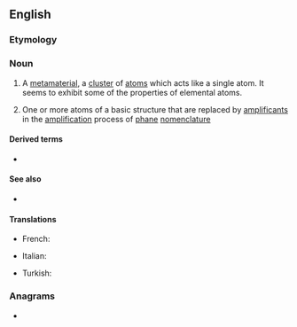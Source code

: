==English==
{{wikipedia}}

===Etymology===
{{prefix|super|atom|lang=en}}

===Noun===
{{en-noun}}
# {{lb|en|physics|chemistry}} A [[metamaterial]], a [[cluster]] of [[atom]]s which acts like a single atom. It seems to exhibit some of the properties of elemental atoms.
# {{lb|en|organic chemistry}} One or more atoms of a basic structure that are replaced by [[amplificant]]s in the [[amplification]] process of [[phane]] [[nomenclature]]

====Derived terms====
* {{l|en|superatomic}}

====See also====
* {{l|en|supermolecule}}

====Translations====
{{trans-top|a cluster of atoms which seems to exhibit some of the properties of elemental atoms}}
* French: {{t+|fr|superatome|m}}
{{trans-mid}}
* Italian: {{t+|it|superatomo|m}}
{{trans-bottom}}
*Turkish: {{t+|tr|süperatom|m}}
{{trans-bottom}}

===Anagrams===
* {{anagrams|en|mousetrap}}